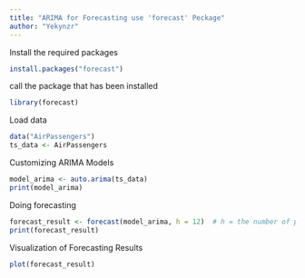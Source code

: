 ---
title: "ARIMA for Forecasting use 'forecast' Peckage"
author: "Yekynzr"
---

Install the required packages
```{r}
install.packages("forecast")
```

call the package that has been installed
```{r}
library(forecast)
```

Load data
```{r}
data("AirPassengers")
ts_data <- AirPassengers
```

Customizing ARIMA Models
```{r}
model_arima <- auto.arima(ts_data)
print(model_arima)
```

Doing forecasting
```{r}
forecast_result <- forecast(model_arima, h = 12)  # h = the number of periods you want to forecast
print(forecast_result)
```

Visualization of Forecasting Results
```{r}
plot(forecast_result)
```


